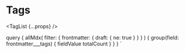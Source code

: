 


# Tags

<TagList {...props} />

  query {
    allMdx(
      filter: {
        frontmatter: {
        	draft: { ne: true }
        }
      }
    ) {
      group(field: frontmatter___tags) {
        fieldValue
        totalCount
      }
    }
  }
`
